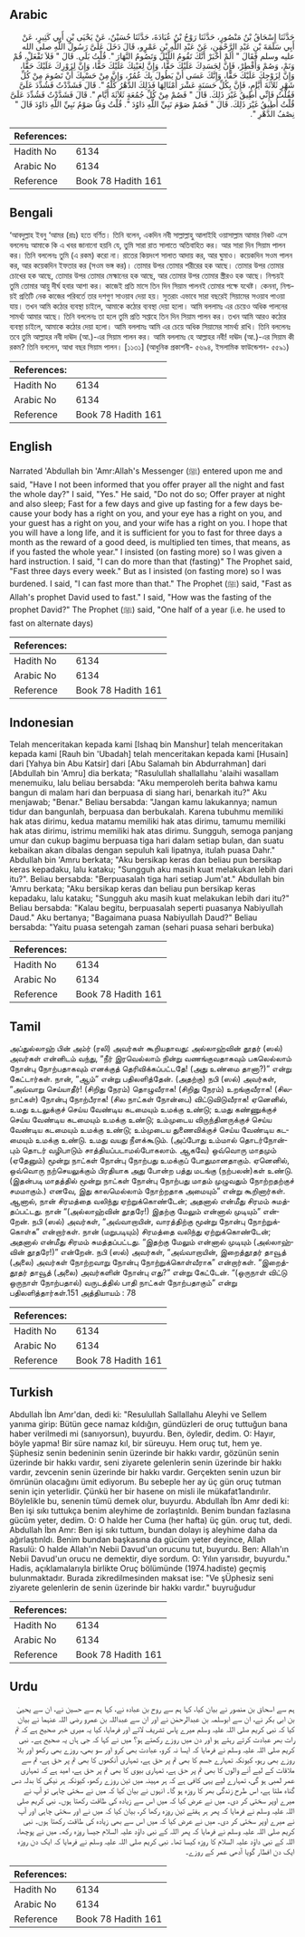 ## Arabic


<div dir="rtl" lang="ar" style={{fontSize:'larger',backgroundColor:'#f8f9fa',padding:20}}>
حَدَّثَنَا إِسْحَاقُ بْنُ مَنْصُورٍ، حَدَّثَنَا رَوْحُ بْنُ عُبَادَةَ، حَدَّثَنَا حُسَيْنٌ، عَنْ يَحْيَى بْنِ أَبِي كَثِيرٍ، عَنْ أَبِي سَلَمَةَ بْنِ عَبْدِ الرَّحْمَنِ، عَنْ عَبْدِ اللَّهِ بْنِ عَمْرٍو، قَالَ دَخَلَ عَلَىَّ رَسُولُ اللَّهِ صلى الله عليه وسلم فَقَالَ ‏"‏ أَلَمْ أُخْبَرْ أَنَّكَ تَقُومُ اللَّيْلَ وَتَصُومُ النَّهَارَ ‏"‏‏.‏ قُلْتُ بَلَى‏.‏ قَالَ ‏"‏ فَلاَ تَفْعَلْ، قُمْ وَنَمْ، وَصُمْ وَأَفْطِرْ، فَإِنَّ لِجَسَدِكَ عَلَيْكَ حَقًّا، وَإِنَّ لِعَيْنِكَ عَلَيْكَ حَقًّا، وَإِنَّ لِزَوْرِكَ عَلَيْكَ حَقًّا، وَإِنَّ لِزَوْجِكَ عَلَيْكَ حَقًّا، وَإِنَّكَ عَسَى أَنْ يَطُولَ بِكَ عُمُرٌ، وَإِنَّ مِنْ حَسْبِكَ أَنْ تَصُومَ مِنْ كُلِّ شَهْرٍ ثَلاَثَةَ أَيَّامٍ، فَإِنَّ بِكُلِّ حَسَنَةٍ عَشْرَ أَمْثَالِهَا فَذَلِكَ الدَّهْرُ كُلُّهُ ‏"‏‏.‏ قَالَ فَشَدَّدْتُ فَشُدِّدَ عَلَىَّ فَقُلْتُ فَإِنِّي أُطِيقُ غَيْرَ ذَلِكَ‏.‏ قَالَ ‏"‏ فَصُمْ مِنْ كُلِّ جُمُعَةٍ ثَلاَثَةَ أَيَّامٍ ‏"‏‏.‏ قَالَ فَشَدَّدْتُ فَشُدِّدَ عَلَىَّ قُلْتُ أُطِيقُ غَيْرَ ذَلِكَ‏.‏ قَالَ ‏"‏ فَصُمْ صَوْمَ نَبِيِّ اللَّهِ دَاوُدَ ‏"‏‏.‏ قُلْتُ وَمَا صَوْمُ نَبِيِّ اللَّهِ دَاوُدَ قَالَ ‏"‏ نِصْفُ الدَّهْرِ ‏"‏‏.‏
</div>
<div style={{backgroundColor:'#f8f9fa',padding:20, marginBottom: 10}}><table> <thead> <tr> <th>References:</th> <th></th> </tr> </thead> <tbody><tr><td>Hadith No</td><td>6134</td></tr><tr><td>Arabic No</td><td>6134</td></tr><tr><td>Reference</td><td>Book 78 Hadith 161</td></tr></tbody></table></div>

## Bengali


<div dir="ltr" lang="bn" style={{fontSize:'larger',backgroundColor:'#f8f9fa',padding:20}}>
‘আবদুল্লাহ ইবনু ‘আমর (রাঃ) হতে বর্ণিত। তিনি বলেন, একদিন নবী সাল্লাল্লাহু আলাইহি ওয়াসাল্লাম আমার নিকট এসে বললেনঃ আমাকে কি এ খবর জানানো হয়নি যে, তুমি সারা রাত সালাতে অতিবাহিত কর। আর সারা দিন সিয়াম পালন কর। তিনি বললেনঃ তুমি (এ রকম) করো না। রাতের কিয়দংশ সালাত আদায় কর, আর ঘুমাও। কয়েকদিন সওম পালন কর, আর কয়েকদিন ইফতার কর (সওম ভঙ্গ কর)। তোমার উপর তোমার শরীরের হক আছে। তোমার উপর তোমার চোখের হক আছে, তোমার উপর তোমার মেহ্মানের হক আছে, আর তোমার উপর তোমার স্ত্রীরও হক আছে। নিশ্চয়ই তুমি তোমার আয়ু দীর্ঘ হবার আশা কর। কাজেই প্রতি মাসে তিন দিন সিয়াম পালনই তোমার পক্ষে যথেষ্ট। কেননা, নিশ্চয়ই প্রতিটি নেক কাজের পরিবর্তে তার দশগুণ সাওয়াব দেয়া হয়। সুতরাং এভাবে সারা বছরেই সিয়ামের সওয়াব পাওয়া যায়। তখন আমি কঠোর ব্যবস্থা চাইলে, আমাকে কঠোর ব্যবস্থা দেয়া হলো। আমি বললামঃ এর চেয়েও অধিক পালনের সামর্থ্য আমার আছে। তিনি বললেনঃ তা হলে তুমি প্রতি সপ্তাহে তিন দিন সিয়াম পালন কর। তখন আমি আরও কঠোর ব্যবস্থা চাইলে, আমাকে কঠোর দেয়া হলো। আমি বললামঃ আমি এর চেয়ে অধিক সিয়ামের সামর্থ্য রাখি। তিনি বললেনঃ তবে তুমি আল্লাহর নবী দাঊদ (আ.)-এর সিয়াম পালন কর। আমি বললামঃ হে আল্লাহর নবী! দাঊদ (আ.)-এর সিয়াম কী রকম? তিনি বললেন, আধা বছর সিয়াম পালন। [১১৩১] (আধুনিক প্রকাশনী- ৫৬৯৪, ইসলামিক ফাউন্ডেশন- ৫৫৯১)
</div>
<div style={{backgroundColor:'#f8f9fa',padding:20, marginBottom: 10}}><table> <thead> <tr> <th>References:</th> <th></th> </tr> </thead> <tbody><tr><td>Hadith No</td><td>6134</td></tr><tr><td>Arabic No</td><td>6134</td></tr><tr><td>Reference</td><td>Book 78 Hadith 161</td></tr></tbody></table></div>

## English


<div dir="ltr" lang="en" style={{fontSize:'larger',backgroundColor:'#f8f9fa',padding:20}}>
Narrated 'Abdullah bin 'Amr:Allah's Messenger (ﷺ) entered upon me and said, "Have I not been informed that you offer prayer all the night and fast the whole day?" I said, "Yes." He said, "Do not do so; Offer prayer at night and also sleep; Fast for a few days and give up fasting for a few days because your body has a right on you, and your eye has a right on you, and your guest has a right on you, and your wife has a right on you. I hope that you will have a long life, and it is sufficient for you to fast for three days a month as the reward of a good deed, is multiplied ten times, that means, as if you fasted the whole year." I insisted (on fasting more) so I was given a hard instruction. I said, "I can do more than that (fasting)" The Prophet said, "Fast three days every week." But as I insisted (on fasting more) so I was burdened. I said, "I can fast more than that." The Prophet (ﷺ) said, "Fast as Allah's prophet David used to fast." I said, "How was the fasting of the prophet David?" The Prophet (ﷺ) said, "One half of a year (i.e. he used to fast on alternate days)
</div>
<div style={{backgroundColor:'#f8f9fa',padding:20, marginBottom: 10}}><table> <thead> <tr> <th>References:</th> <th></th> </tr> </thead> <tbody><tr><td>Hadith No</td><td>6134</td></tr><tr><td>Arabic No</td><td>6134</td></tr><tr><td>Reference</td><td>Book 78 Hadith 161</td></tr></tbody></table></div>

## Indonesian


<div dir="ltr" lang="id" style={{fontSize:'larger',backgroundColor:'#f8f9fa',padding:20}}>
Telah menceritakan kepada kami [Ishaq bin Manshur] telah menceritakan kepada kami [Rauh bin 'Ubadah] telah menceritakan kepada kami [Husain] dari [Yahya bin Abu Katsir] dari [Abu Salamah bin Abdurrahman] dari [Abdullah bin 'Amru] dia berkata; "Rasulullah shallallahu 'alaihi wasallam menemuiku, lalu beliau bersabda: "Aku memperoleh berita bahwa kamu bangun di malam hari dan berpuasa di siang hari, benarkah itu?" Aku menjawab; "Benar." Beliau bersabda: "Jangan kamu lakukannya; namun tidur dan bangunlah, berpuasa dan berbukalah. Karena tubuhmu memiliki hak atas dirimu, kedua matamu memiliki hak atas dirimu, tamumu memiliki hak atas dirimu, istrimu memiliki hak atas dirimu. Sungguh, semoga panjang umur dan cukup bagimu berpuasa tiga hari dalam setiap bulan, dan suatu kebaikan akan dibalas dengan sepuluh kali lipatnya, itulah puasa Dahr." Abdullah bin 'Amru berkata; "Aku bersikap keras dan beliau pun bersikap keras kepadaku, lalu kataku; "Sungguh aku masih kuat melakukan lebih dari itu?". Beliau bersabda: "Berpuasalah tiga hari setiap Jum'at." Abdullah bin 'Amru berkata; "Aku bersikap keras dan beliau pun bersikap keras kepadaku, lalu kataku; "Sungguh aku masih kuat melakukan lebih dari itu?" Beliau bersabda: "Kalau begitu, berpuasalah seperti puasanya Nabiyullah Daud." Aku bertanya; "Bagaimana puasa Nabiyullah Daud?" Beliau bersabda: "Yaitu puasa setengah zaman (sehari puasa sehari berbuka)
</div>
<div style={{backgroundColor:'#f8f9fa',padding:20, marginBottom: 10}}><table> <thead> <tr> <th>References:</th> <th></th> </tr> </thead> <tbody><tr><td>Hadith No</td><td>6134</td></tr><tr><td>Arabic No</td><td>6134</td></tr><tr><td>Reference</td><td>Book 78 Hadith 161</td></tr></tbody></table></div>

## Tamil


<div dir="ltr" lang="ta" style={{fontSize:'larger',backgroundColor:'#f8f9fa',padding:20}}>
அப்துல்லாஹ் பின் அம்ர் (ரலி) அவர்கள் கூறியதாவது: அல்லாஹ்வின் தூதர் (ஸல்) அவர்கள் என்னிடம் வந்து, “நீர் இரவெல்லாம் நின்று வணங்குவதாகவும் பகலெல்லாம் நோன்பு நோற்பதாகவும் எனக்குத் தெரிவிக்கப்பட்டதே! (அது உண்மை தானா?)” என்று கேட்டார்கள். நான், “ஆம்” என்று பதிலளித்தேன். (அதற்கு) நபி (ஸல்) அவர்கள், “அவ்வாறு செய்யாதீர்! (சிறிது நேரம்) தொழுவீராக! (சிறிது நேரம்) உறங்குவீராக! (சிலநாட்கள்) நோன்பு நோற்பீராக! (சில நாட்கள் நோன்பை) விட்டுவிடுவீராக! ஏனெனில், உமது உடலுக்குச் செய்ய வேண்டிய கடமையும் உமக்கு உண்டு; உமது கண்ணுக்குச் செய்ய வேண்டிய கடமையும் உமக்கு உண்டு; உம்முடைய விருந்தினருக்குச் செய்ய வேண்டிய கடமையும் உமக்கு உண்டு; உம்முடைய துணைவிக்குச் செய்ய வேண்டிய கடமையும் உமக்கு உண்டு. உமது வயது நீளக்கூடும். (அப்போது உம்மால் தொடர்நோன்பும் தொடர் வழிபாடும் சாத்தியப்படாமல்போகலாம். ஆகவே) ஒவ்வொரு மாதமும் (ஏதேனும்) மூன்று நாட்கள் நோன்பு நோற்பது உமக்குப் போதுமானதாகும். ஏனெனில், ஒவ்வொரு நற்செயலுக்கும் பிரதியாக அது போன்ற பத்து மடங்கு (நற்பலன்)கள் உண்டு. (இதன்படி மாதத்தில் மூன்று நாட்கள் நோன்பு நோற்பது மாதம் முழுவதும் நோற்றதற்குச் சமமாகும்.) எனவே, இது காலமெல்லாம் நோற்றதாக அமையும்” என்று கூறினார்கள். ஆனால், நான் சிரமத்தை வலிந்து ஏற்றுக்கொண்டேன்; அதனால் என்மீது சிரமம் சுமத்தப்பட்டது. நான் “(அல்லாஹ்வின் தூதரே!) இதற்கு மேலும் என்னால் முடியும்” என்றேன். நபி (ஸல்) அவர்கள், “அவ்வாறாயின், வாரத்திற்கு மூன்று நோன்பு நோற்றுக்கொள்க” என்றார்கள். நான் (மறுபடியும்) சிரமத்தை வலிந்து ஏற்றுக்கொண்டேன்; அதனால் என்மீது சிரமம் சுமத்தப்பட்டது. “இதற்கு மேலும் என்னால் முடியும் (அல்லாஹ்வின் தூதரே!)” என்றேன். நபி (ஸல்) அவர்கள், “அவ்வாறாயின், இறைத்தூதர் தாவூத் (அலை) அவர்கள் நோற்றவாறு நோன்பு நோற்றுக்கொள்வீராக” என்றார்கள். “இறைத்தூதர் தாவூத் (அலை) அவர்களின் நோன்பு எது?” என்று கேட்டேன். “(ஒருநாள் விட்டு ஒருநாள் நோற்பதால்) வருடத்தில் பாதி நாட்கள் நோற்பதாகும்” என்று பதிலளித்தார்கள்.151 அத்தியாயம் : 78
</div>
<div style={{backgroundColor:'#f8f9fa',padding:20, marginBottom: 10}}><table> <thead> <tr> <th>References:</th> <th></th> </tr> </thead> <tbody><tr><td>Hadith No</td><td>6134</td></tr><tr><td>Arabic No</td><td>6134</td></tr><tr><td>Reference</td><td>Book 78 Hadith 161</td></tr></tbody></table></div>

## Turkish


<div dir="ltr" lang="tr" style={{fontSize:'larger',backgroundColor:'#f8f9fa',padding:20}}>
Abdullah İbn Amr'dan, dedi ki: "Resulullah Sallallahu Aleyhi ve Sellem yanıma girip: Bütün gece namaz kıldığın, gündüzleri de oruç tuttuğun bana haber verilmedi mi (sanıyorsun), buyurdu. Ben, öyledir, dedim. O: Hayır, böyle yapma! Bir süre namaz kıl, bir süreuyu. Hem oruç tut, hem ye. Şüphesiz senin bedeninin senin üzerinde bir hakkı vardır, gözünün senin üzerinde bir hakkı vardır, seni ziyarete gelenlerin senin üzerinde bir hakkı vardır, zevcenin senin üzerinde bir hakkı vardır. Gerçekten senin uzun bir ömrünün olacağını ümit ediyorum. Bu sebeple her ay üç gün oruç tutman senin için yeterlidir. Çünkü her bir hasene on misli ile mükafat1andırılır. Böylelikle bu, senenin tümü demek olur, buyurdu. Abdullah İbn Amr dedi ki: Ben işi sıkı tuttukça benim aleyhime de zorlaştınldı. Benim bundan fazlasına gücüm yeter, dedim. O: O halde her Cuma (her hafta) üç gün. oruç tut, dedi. Abdullah İbn Amr: Ben işi sıkı tuttum, bundan dolayı iş aleyhime daha da ağırlaştınldı. Benim bundan başkasına da gücüm yeter deyince, Allah Rasulü: O halde Allah'ın Nebii Davud'un orucunu tut, buyurdu. Ben: Allah'ın Nebii Davud'un orucu ne demektir, diye sordum. O: Yılın yarısıdır, buyurdu." Hadis, açıklamalarıyla birlikte Oruç bölümünde (1974.hadiste) geçmiş bulunmaktadır. Burada zikredilmesinden maksat ise: "Ve şÜphesiz seni ziyarete gelenlerin de senin üzerinde bir hakkı vardır." buyruğudur
</div>
<div style={{backgroundColor:'#f8f9fa',padding:20, marginBottom: 10}}><table> <thead> <tr> <th>References:</th> <th></th> </tr> </thead> <tbody><tr><td>Hadith No</td><td>6134</td></tr><tr><td>Arabic No</td><td>6134</td></tr><tr><td>Reference</td><td>Book 78 Hadith 161</td></tr></tbody></table></div>

## Urdu


<div dir="rtl" lang="ur" style={{fontSize:'larger',backgroundColor:'#f8f9fa',padding:20}}>
ہم سے اسحاق بن منصور نے بیان کیا، کہا ہم سے روح بن عبادہ نے، کہا ہم سے حسین نے، ان سے یحییٰ بن ابی بکر نے، ان سے ابوسلمہ بن عبدالرحمٰن نے اور ان سے عبداللہ بن عمرو رضی اللہ عنہما نے بیان کیا کہ نبی کریم صلی اللہ علیہ وسلم میرے پاس تشریف لائے اور فرمایا، کیا یہ میری خبر صحیح ہے کہ تم رات بھر عبادت کرتے رہتے ہو اور دن میں روزے رکھتے ہو؟ میں نے کہا کہ جی ہاں یہ صحیح ہے۔ نبی کریم صلی اللہ علیہ وسلم نے فرمایا کہ ایسا نہ کرو، عبادت بھی کرو اور سو بھی، روزے بھی رکھو اور بلا روزے بھی رہو، کیونکہ تمہارے جسم کا بھی تم پر حق ہے، تمہاری آنکھوں کا بھی تم پر حق ہے، تم سے ملاقات کے لیے آنے والوں کا بھی تم پر حق ہے، تمہاری بیوی کا بھی تم پر حق ہے، امید ہے کہ تمہاری عمر لمبی ہو گی، تمہارے لیے یہی کافی ہے کہ ہر مہینہ میں تین روزے رکھو، کیونکہ ہر نیکی کا بدلہ دس گناہ ملتا ہے، اس طرح زندگی بھر کا روزہ ہو گا۔ انہوں نے بیان کیا کہ میں نے سختی چاہی تو آپ نے میرے اوپر سختی کر دی۔ میں نے عرض کیا کہ میں اس سے زیادہ کی طاقت رکھتا ہوں۔ نبی کریم صلی اللہ علیہ وسلم نے فرمایا کہ پھر ہر ہفتے تین روزہ رکھا کر، بیان کیا کہ میں نے اور سختی چاہی اور آپ نے میرے اوپر سختی کر دی۔ میں نے عرض کیا کہ میں اس سے بھی زیادہ کی طاقت رکھتا ہوں۔ نبی کریم صلی اللہ علیہ وسلم نے فرمایا کہ پھر اللہ کے نبی داؤد علیہ السلام جیسا روزہ رکھ۔ میں نے پوچھا، اللہ کے نبی داؤد علیہ السلام کا روزہ کیسا تھا۔ نبی کریم صلی اللہ علیہ وسلم نے فرمایا کہ ایک دن روزہ ایک دن افطار گویا آدھی عمر کے روزے۔
</div>
<div style={{backgroundColor:'#f8f9fa',padding:20, marginBottom: 10}}><table> <thead> <tr> <th>References:</th> <th></th> </tr> </thead> <tbody><tr><td>Hadith No</td><td>6134</td></tr><tr><td>Arabic No</td><td>6134</td></tr><tr><td>Reference</td><td>Book 78 Hadith 161</td></tr></tbody></table></div>